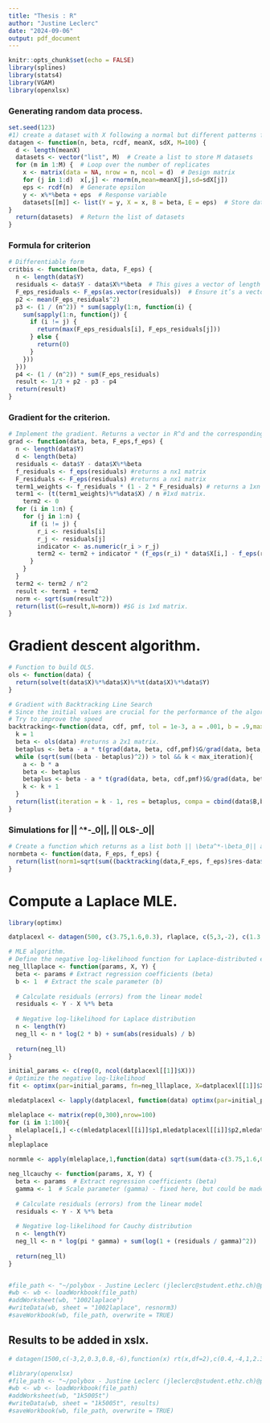 ```yaml
---
title: "Thesis : R"
author: "Justine Leclerc"
date: "2024-09-06"
output: pdf_document
---
```


```r
knitr::opts_chunk$set(echo = FALSE)
library(splines)
library(stats4)
library(VGAM)
library(openxlsx)
```

### Generating random data process.
```r
set.seed(123)
#1) create a dataset with X following a normal but different patterns for the error.
datagen <- function(n, beta, rcdf, meanX, sdX, M=100) {
  d <- length(meanX)
  datasets <- vector("list", M)  # Create a list to store M datasets
  for (m in 1:M) {  # Loop over the number of replicates
    x <- matrix(data = NA, nrow = n, ncol = d)  # Design matrix
    for (j in 1:d)  x[,j] <- rnorm(n,mean=meanX[j],sd=sdX[j])
    eps <- rcdf(n)  # Generate epsilon
    y <- x%*%beta + eps  # Response variable
    datasets[[m]] <- list(Y = y, X = x, B = beta, E = eps)  # Store dataset in the list
}
  return(datasets)  # Return the list of datasets
}
```

### Formula for criterion
```r
# Differentiable form
critbis <- function(beta, data, F_eps) {
  n <- length(data$Y)
  residuals <- data$Y - data$X%*%beta  # This gives a vector of length n
  F_eps_residuals <- F_eps(as.vector(residuals))  # Ensure it’s a vector
  p2 <- mean(F_eps_residuals^2)
  p3 <- (1 / (n^2)) * sum(sapply(1:n, function(i) {
    sum(sapply(1:n, function(j) {
      if (i != j) {
        return(max(F_eps_residuals[i], F_eps_residuals[j]))
      } else {
        return(0)
      }
    }))
  }))
  p4 <- (1 / (n^2)) * sum(F_eps_residuals)
  result <- 1/3 + p2 - p3 - p4
  return(result)
}
```

### Gradient for the criterion.
```r
# Implement the gradient. Returns a vector in R^d and the corresponding L-2 norm.
grad <- function(data, beta, F_eps,f_eps) {
  n <- length(data$Y)
  d <- length(beta)
  residuals <- data$Y - data$X%*%beta
  f_residuals <- f_eps(residuals) #returns a nx1 matrix
  F_residuals <- F_eps(residuals) #returns a nx1 matrix
  term1_weights <- f_residuals * (1 - 2 * F_residuals) # returns a 1xn matrix.
  term1 <- (t(term1_weights)%*%data$X) / n #1xd matrix.
    term2 <- 0
  for (i in 1:n) {
    for (j in 1:n) {
      if (i != j) {
        r_i <- residuals[i]
        r_j <- residuals[j]
        indicator <- as.numeric(r_i > r_j)
        term2 <- term2 + indicator * (f_eps(r_i) * data$X[i,] - f_eps(r_j) * data$X[i,])
      }
    }
  }
  term2 <- term2 / n^2
  result <- term1 + term2
  norm <- sqrt(sum(result^2))
  return(list(G=result,N=norm)) #$G is 1xd matrix.
}
```

# Gradient descent algorithm.
```r
# Function to build OLS.
ols <- function(data) {
  return(solve(t(data$X)%*%data$X)%*%t(data$X)%*%data$Y)
}

# Gradient with Backtracking Line Search
# Since the initial values are crucial for the performance of the algorithm, take as initial value classic OLS.
# Try to improve the speed 
backtracking<-function(data, cdf, pmf, tol = 1e-3, a = .001, b = .9,max_iteration = 1000){
  k = 1
  beta <- ols(data) #returns a 2x1 matrix.
  betaplus <- beta - a * t(grad(data, beta, cdf,pmf)$G/grad(data, beta, cdf,pmf)$N)
  while (sqrt(sum((beta - betaplus)^2)) > tol && k < max_iteration){
    a <- b * a
    beta <- betaplus
    betaplus <- beta - a * t(grad(data, beta, cdf,pmf)$G/grad(data, beta, cdf,pmf)$N)
    k <- k + 1
  }
  return(list(iteration = k - 1, res = betaplus, compa = cbind(data$B,betaplus,ols(data))))
}
```

### Simulations for || \beta^*-\beta_0||, || OLS-\beta_0||
```r
# Create a function which returns as a list both || \beta^*-\beta_0|| and || OLS-\beta_0||.
normbeta <- function(data, F_eps, f_eps) {
  return(list(norm1=sqrt(sum((backtracking(data,F_eps, f_eps)$res-data$B)^2)),norm2=sqrt(sum((data$B-ols(data))^2))))
}
```



# Compute a Laplace MLE.
```r
library(optimx)

datplacexl <- datagen(500, c(3.75,1.6,0.3), rlaplace, c(5,3,-2), c(1.3,0.5,2), M=100)

# MLE algorithm.
# Define the negative log-likelihood function for Laplace-distributed errors
neg_lllaplace <- function(params, X, Y) {
  beta <- params # Extract regression coefficients (beta)
  b <- 1  # Extract the scale parameter (b)
  
  # Calculate residuals (errors) from the linear model
  residuals <- Y - X %*% beta
  
  # Negative log-likelihood for Laplace distribution
  n <- length(Y)
  neg_ll <- n * log(2 * b) + sum(abs(residuals) / b)
  
  return(neg_ll)
}

initial_params <- c(rep(0, ncol(datplacexl[[1]]$X)))
# Optimize the negative log-likelihood
fit <- optimx(par=initial_params, fn=neg_lllaplace, X=datplacexl[[1]]$X, Y=datplacexl[[1]]$Y, method="BFGS")

mledatplacexl <- lapply(datplacexl, function(data) optimx(par=initial_params, fn=neg_lllaplace, X=data$X, Y=data$Y, method="BFGS"))

mlelaplace <- matrix(rep(0,300),nrow=100)
for (i in 1:100){
  mlelaplace[i,] <-c(mledatplacexl[[i]]$p1,mledatplacexl[[i]]$p2,mledatplacexl[[i]]$p3)
}
mleplaplace

normmle <- apply(mlelaplace,1,function(data) sqrt(sum(data-c(3.75,1.6,0.3))^2))

neg_llcauchy <- function(params, X, Y) {
  beta <- params  # Extract regression coefficients (beta)
  gamma <- 1  # Scale parameter (gamma) - fixed here, but could be made a parameter to optimize
  
  # Calculate residuals (errors) from the linear model
  residuals <- Y - X %*% beta
  
  # Negative log-likelihood for Cauchy distribution
  n <- length(Y)
  neg_ll <- n * log(pi * gamma) + sum(log(1 + (residuals / gamma)^2))
  
  return(neg_ll)
}


#file_path <- "~/polybox - Justine Leclerc (jleclerc@student.ethz.ch)@polybox.ethz.ch (2)/THESIS !/res_simul.xlsx"
#wb <- wb <- loadWorkbook(file_path)
#addWorksheet(wb, "1002laplace")
#writeData(wb, sheet = "1002laplace", resnorm3)
#saveWorkbook(wb, file_path, overwrite = TRUE)
```

## Results to be added in xslx.
```r
# datagen(1500,c(-3,2,0.3,0.8,-6),function(x) rt(x,df=2),c(0.4,-4,1,2.3,1.75),c(0.23,3,0.75,1,2))

#library(openxlsx)
#file_path <- "~/polybox - Justine Leclerc (jleclerc@student.ethz.ch)@polybox.ethz.ch (2)/THESIS !/res_simul.xlsx"
#wb <- wb <- loadWorkbook(file_path)
#addWorksheet(wb, "1k5005t")
#writeData(wb, sheet = "1k5005t", results)
#saveWorkbook(wb, file_path, overwrite = TRUE)

```

